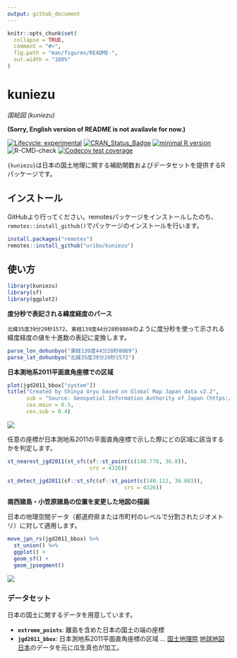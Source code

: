 ```yaml
---
output: github_document
---
```


<!-- README.md is generated from README.Rmd. Please edit that file -->

```r
knitr::opts_chunk$set(
  collapse = TRUE,
  comment = "#>",
  fig.path = "man/figures/README-",
  out.width = "100%"
)
```

# kuniezu

*国絵図 (kuniezu)*

**(Sorry, English version of README is not availavle for now.)**

<!-- badges: start -->
[![Lifecycle: experimental](https://img.shields.io/badge/lifecycle-experimental-orange.svg)](https://www.tidyverse.org/lifecycle/#experimental) [![CRAN\_Status\_Badge](http://www.r-pkg.org/badges/version/kuniezu)](https://cran.r-project.org/package=kuniezu)
[![minimal R version](https://img.shields.io/badge/R%3E%3D-3.3.0-blue.svg)](https://cran.r-project.org/)
![R-CMD-check](https://github.com/uribo/kuniezu/workflows/R-CMD-check/badge.svg)
[![Codecov test coverage](https://codecov.io/gh/uribo/kuniezu/branch/master/graph/badge.svg)](https://codecov.io/gh/uribo/kuniezu?branch=master)
<!-- badges: end -->

`{kuniezu}`は日本の国土地理に関する補助関数およびデータセットを提供するRパッケージです。

## インストール

GitHubより行ってください。remotesパッケージをインストールしたのち、`remotes::install_github()`でパッケージのインストールを行います。

``` r
install.packages("remotes")
remotes::install_github("uribo/kuniezu")
```

## 使い方

```r
library(kuniezu)
library(sf)
library(ggplot2)
```

**度分秒で表記される緯度経度のパース**

`北緯35度39分29秒1572`、`東経139度44分28秒8869`のように度分秒を使って示される緯度経度の値を十進数の表記に変換します。

```r
parse_lon_dohunbyo("東経139度44分28秒8869")
parse_lat_dohunbyo("北緯35度39分29秒1572")
```


**日本測地系2011平面直角座標での区域**

```r
plot(jgd2011_bbox["system"])
title("Created by Shinya Uryu based on Global Map Japan data v2.2",
      sub = "Source: Geospatial Information Authority of Japan (https://www.gsi.go.jp/kankyochiri/gm_japan_e.html)",
      cex.main = 0.5,
      cex.sub = 0.4)
```

![](man/figures/README-jgd2011_area-1.png)

任意の座標が日本測地系2011の平面直角座標で示した際にどの区域に該当するかを判定します。

```r
st_nearest_jgd2011(st_sfc(sf::st_point(c(140.778, 36.8)), 
                          crs = 4326))

st_detect_jgd2011(sf::st_sfc(sf::st_point(c(140.112, 36.083)),
                                     crs = 4326))
```

**南西諸島・小笠原諸島の位置を変更した地図の描画**

日本の地理空間データ（都道府県または市町村のレベルで分割されたジオメトリ）に対して適用します。

```r
move_jpn_rs(jgd2011_bbox) %>%
  st_union() %>% 
  ggplot() +
  geom_sf() +
  geom_jpsegment()
```

![](man/figures/README-move_jpsegment-1.png)

### データセット

日本の国土に関するデータを用意しています。

- **`extreme_points`**: 離島を含めた日本の国土の端の座標
- **`jgd2011_bbox`**: 日本測地系2011平面直角座標の区域 ... [国土地理院](https://www.gsi.go.jp/top.html) [地球地図日本](https://www.gsi.go.jp/kankyochiri/gm_jpn.html)のデータを元に瓜生真也が加工。
